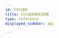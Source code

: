 ```yaml
---
id: CVCUDA
title: CVCUDA相关后端
type: reference
displayed_sidebar: api

---
```

<!-- 
# Ppl.cv相关后端

`version>=0.3.3b2`

需要编译时启动[相关选项](../installation.mdx#compilation-options)

```bash
BUILD_PPLCV=1 pip install -e .
```
## 速览

| 名称| 主要初始化参数 |运行时参数[类型] | 输入[类型]  | 输出[类型] | 备注|
| --- | --- | --- | --- | --- | --- |
|[PPLResizeTensor]|resize_h,resize_w | resize_h[int],resize_w[int]|data[Tensor]|result[Tensor]||
|[PPLWarpAffineTensor]|target_h,target_w|target_h[int],target_w[int],affine_matrix[vector\<float\>]|data[Tensor]|result[Tensor]|affine_matrix.size() == 6|
|[PPLCopyMakeBorderTensor]||top[int],bottom[int],left[int],right[int]|data[Tensor]|result[Tensor]||

 -->
